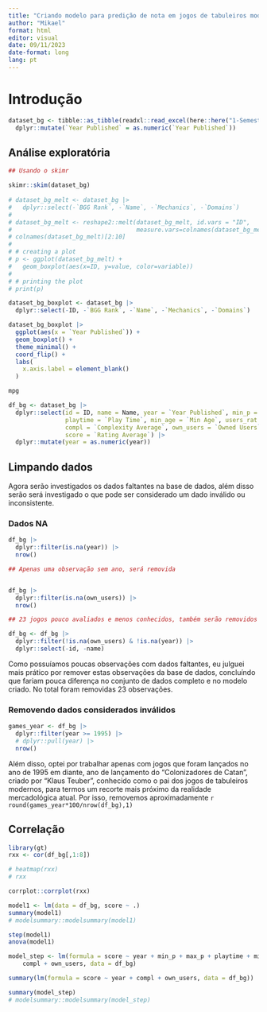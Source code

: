 ```yaml
---
title: "Criando modelo para predição de nota em jogos de tabuleiros modernos"
author: "Mikael"
format: html
editor: visual
date: 09/11/2023
date-format: long
lang: pt
---
```


# Introdução

```r
dataset_bg <- tibble::as_tibble(readxl::read_excel(here::here("1-Semestre/AnaliseDeCorrelacaoRegressao-STC854/Projeto/Dados/BGG_Data_Set.xlsx"))) |> 
  dplyr::mutate(`Year Published` = as.numeric(`Year Published`))
```


## Análise exploratória

```r
## Usando o skimr

skimr::skim(dataset_bg)
 
# dataset_bg_melt <- dataset_bg |> 
#   dplyr::select(-`BGG Rank`, -`Name`, -`Mechanics`, -`Domains`)
#
# dataset_bg_melt <- reshape2::melt(dataset_bg_melt, id.vars = "ID",
#                                   measure.vars=colnames(dataset_bg_melt)[2:10])
# colnames(dataset_bg_melt)[2:10]
# 
# # creating a plot 
# p <- ggplot(dataset_bg_melt) + 
#   geom_boxplot(aes(x=ID, y=value, color=variable)) 
#   
# # printing the plot 
# print(p) 

dataset_bg_boxplot <- dataset_bg |> 
  dplyr::select(-ID, -`BGG Rank`, -`Name`, -`Mechanics`, -`Domains`)

dataset_bg_boxplot |> 
  ggplot(aes(x = `Year Published`)) +
  geom_boxplot() +
  theme_minimal() +
  coord_flip() +
  labs(
    x.axis.label = element_blank()
  )

mpg
```

```r

df_bg <- dataset_bg |>
  dplyr::select(id = ID, name = Name, year = `Year Published`, min_p = `Min Players`, max_p = `Max Players`,
                playtime = `Play Time`, min_age = `Min Age`, users_rat = `Users Rated`,
                compl = `Complexity Average`, own_users = `Owned Users`,
                score = `Rating Average`) |> 
  dplyr::mutate(year = as.numeric(year))

```


## Limpando dados

Agora serão investigados os dados faltantes na base de dados, além disso serão será investigado o que pode ser considerado um dado inválido ou inconsistente.

### Dados NA

```r
df_bg |> 
  dplyr::filter(is.na(year)) |> 
  nrow()

## Apenas uma observação sem ano, será removida


df_bg |> 
  dplyr::filter(is.na(own_users)) |> 
  nrow()

## 23 jogos pouco avaliados e menos conhecidos, também serão removidos

df_bg <- df_bg |> 
  dplyr::filter(!is.na(own_users) & !is.na(year)) |> 
  dplyr::select(-id, -name)

```

Como possuíamos poucas observações com dados faltantes, eu julguei mais prático por remover estas observações da base de dados, concluíndo que fariam pouca diferença no conjunto de dados completo e no modelo criado. No total foram removidas 23 observações.

### Removendo dados considerados inválidos

```r
games_year <- df_bg |> 
  dplyr::filter(year >= 1995) |> 
  # dplyr::pull(year) |> 
  nrow()
```

Além disso, optei por trabalhar apenas com jogos que foram lançados no ano de 1995 em diante, ano de lançamento do "Colonizadores de Catan", criado por "Klaus Teuber", conhecido como o pai dos jogos de tabuleiros modernos, para termos um recorte mais próximo da realidade mercadológica atual. Por isso, removemos aproximadamente `r round(games_year*100/nrow(df_bg),1)`

## Correlação

```r
library(gt)
rxx <- cor(df_bg[,1:8])

# heatmap(rxx)
# rxx

corrplot::corrplot(rxx)
```

```r
model1 <- lm(data = df_bg, score ~ .)
summary(model1)
# modelsummary::modelsummary(model1)
```

```r
step(model1)
anova(model1)

model_step <- lm(formula = score ~ year + min_p + max_p + playtime + min_age + users_rat + 
    compl + own_users, data = df_bg)

summary(lm(formula = score ~ year + compl + own_users, data = df_bg))

summary(model_step)
# modelsummary::modelsummary(model_step)
```
